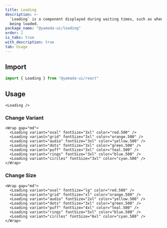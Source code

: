 ```yaml
---
title: Loading
description: >-
  `Loading` is a component displayed during waiting times, such as when data is
  being loaded.
package_name: "@yamada-ui/loading"
order: 2
is_tabs: true
with_description: true
tab: Usage
---
```


## Import

```ts
import { Loading } from "@yamada-ui/react"
```

## Usage

```tsx
<Loading />
```

### Change Variant

```tsx
<Wrap gap="md">
  <Loading variant="oval" fontSize="3xl" color="red.500" />
  <Loading variant="grid" fontSize="3xl" color="orange.500" />
  <Loading variant="audio" fontSize="3xl" color="yellow.500" />
  <Loading variant="dots" fontSize="3xl" color="green.500" />
  <Loading variant="puff" fontSize="3xl" color="teal.500" />
  <Loading variant="rings" fontSize="3xl" color="blue.500" />
  <Loading variant="circles" fontSize="3xl" color="cyan.500" />
</Wrap>
```

### Change Size

```tsx
<Wrap gap="md">
  <Loading variant="oval" fontSize="lg" color="red.500" />
  <Loading variant="grid" fontSize="xl" color="orange.500" />
  <Loading variant="audio" fontSize="2xl" color="yellow.500" />
  <Loading variant="dots" fontSize="3xl" color="green.500" />
  <Loading variant="puff" fontSize="4xl" color="teal.500" />
  <Loading variant="rings" fontSize="5xl" color="blue.500" />
  <Loading variant="circles" fontSize="6xl" color="cyan.500" />
</Wrap>
```
